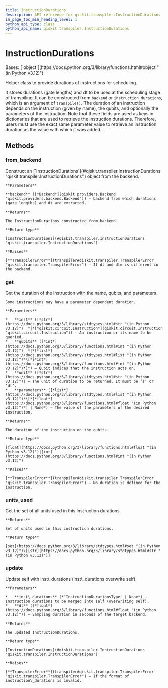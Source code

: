 ```yaml
---
title: InstructionDurations
description: API reference for qiskit.transpiler.InstructionDurations
in_page_toc_min_heading_level: 1
python_api_type: class
python_api_name: qiskit.transpiler.InstructionDurations
---
```


# InstructionDurations

<Class id="qiskit.transpiler.InstructionDurations" isDedicatedPage={true} github="https://github.com/qiskit/qiskit/tree/stable/0.46/qiskit/transpiler/instruction_durations.py" signature="qiskit.transpiler.InstructionDurations(instruction_durations=None, dt=None)">
  Bases: [`object`](https://docs.python.org/3/library/functions.html#object "(in Python v3.12)")

  Helper class to provide durations of instructions for scheduling.

  It stores durations (gate lengths) and dt to be used at the scheduling stage of transpiling. It can be constructed from `backend` or `instruction_durations`, which is an argument of `transpile()`. The duration of an instruction depends on the instruction (given by name), the qubits, and optionally the parameters of the instruction. Note that these fields are used as keys in dictionaries that are used to retrieve the instruction durations. Therefore, users must use the exact same parameter value to retrieve an instruction duration as the value with which it was added.

  ## Methods

  ### from\_backend

  <Function id="qiskit.transpiler.InstructionDurations.from_backend" name="from_backend" signature="classmethod from_backend(backend)">
    Construct an [`InstructionDurations`](#qiskit.transpiler.InstructionDurations "qiskit.transpiler.InstructionDurations") object from the backend.

    **Parameters**

    **backend** ([*Backend*](qiskit.providers.Backend "qiskit.providers.backend.Backend")) – backend from which durations (gate lengths) and dt are extracted.

    **Returns**

    The InstructionDurations constructed from backend.

    **Return type**

    [InstructionDurations](#qiskit.transpiler.InstructionDurations "qiskit.transpiler.InstructionDurations")

    **Raises**

    [**TranspilerError**](transpiler#qiskit.transpiler.TranspilerError "qiskit.transpiler.TranspilerError") – If dt and dtm is different in the backend.
  </Function>

  ### get

  <Function id="qiskit.transpiler.InstructionDurations.get" name="get" signature="get(inst, qubits, unit='dt', parameters=None)">
    Get the duration of the instruction with the name, qubits, and parameters.

    Some instructions may have a parameter dependent duration.

    **Parameters**

    *   **inst** ([*str*](https://docs.python.org/3/library/stdtypes.html#str "(in Python v3.12)")  *|*[*qiskit.circuit.Instruction*](qiskit.circuit.Instruction "qiskit.circuit.Instruction")) – An instruction or its name to be queried.
    *   **qubits** ([*int*](https://docs.python.org/3/library/functions.html#int "(in Python v3.12)")  *|*[*list*](https://docs.python.org/3/library/stdtypes.html#list "(in Python v3.12)")*\[*[*int*](https://docs.python.org/3/library/functions.html#int "(in Python v3.12)")*]*) – Qubit indices that the instruction acts on.
    *   **unit** ([*str*](https://docs.python.org/3/library/stdtypes.html#str "(in Python v3.12)")) – The unit of duration to be returned. It must be ‘s’ or ‘dt’.
    *   **parameters** ([*list*](https://docs.python.org/3/library/stdtypes.html#list "(in Python v3.12)")*\[*[*float*](https://docs.python.org/3/library/functions.html#float "(in Python v3.12)")*] | None*) – The value of the parameters of the desired instruction.

    **Returns**

    The duration of the instruction on the qubits.

    **Return type**

    [float](https://docs.python.org/3/library/functions.html#float "(in Python v3.12)")|[int](https://docs.python.org/3/library/functions.html#int "(in Python v3.12)")

    **Raises**

    [**TranspilerError**](transpiler#qiskit.transpiler.TranspilerError "qiskit.transpiler.TranspilerError") – No duration is defined for the instruction.
  </Function>

  ### units\_used

  <Function id="qiskit.transpiler.InstructionDurations.units_used" name="units_used" signature="units_used()">
    Get the set of all units used in this instruction durations.

    **Returns**

    Set of units used in this instruction durations.

    **Return type**

    [set](https://docs.python.org/3/library/stdtypes.html#set "(in Python v3.12)")\[[str](https://docs.python.org/3/library/stdtypes.html#str "(in Python v3.12)")]
  </Function>

  ### update

  <Function id="qiskit.transpiler.InstructionDurations.update" name="update" signature="update(inst_durations, dt=None)">
    Update self with inst\_durations (inst\_durations overwrite self).

    **Parameters**

    *   **inst\_durations** (*'InstructionDurationsType' | None*) – Instruction durations to be merged into self (overwriting self).
    *   **dt** ([*float*](https://docs.python.org/3/library/functions.html#float "(in Python v3.12)")) – Sampling duration in seconds of the target backend.

    **Returns**

    The updated InstructionDurations.

    **Return type**

    [InstructionDurations](#qiskit.transpiler.InstructionDurations "qiskit.transpiler.InstructionDurations")

    **Raises**

    [**TranspilerError**](transpiler#qiskit.transpiler.TranspilerError "qiskit.transpiler.TranspilerError") – If the format of instruction\_durations is invalid.
  </Function>
</Class>

